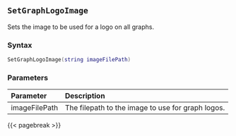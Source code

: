 ## `SetGraphLogoImage`

Sets the image to be used for a logo on all graphs.

### Syntax {-}

``` .lua
SetGraphLogoImage(string imageFilePath)
```

### Parameters {-}

**Parameter** | **Description**
| :-- | :-- |
imageFilePath | The filepath to the image to use for graph logos.

{{< pagebreak >}}


